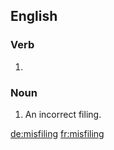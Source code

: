 ==English==

===Verb===
{{head|en}}

# {{present participle of|misfile|lang=en}}

===Noun===
{{en-noun}}

# An incorrect filing.

[[de:misfiling]]
[[fr:misfiling]]